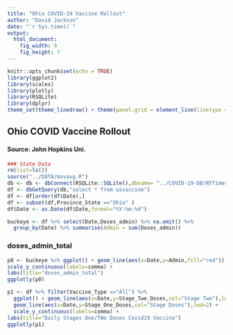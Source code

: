 ```yaml
---
title: "Ohio COVID-19 Vaccine Rollout"
author: "David Jackson"
date: "`r Sys.time()`"
output: 
  html_document: 
    fig_width: 9
    fig_height: 7
---
```


```r
knitr::opts_chunk$set(echo = TRUE)
library(ggplot2)
library(scales)
library(plotly)
library(RSQLite)
library(dplyr)
theme_set(theme_linedraw() + theme(panel.grid = element_line(linetype = 'dashed')))
```

## Ohio COVID Vaccine Rollout
#### Source: John Hopkins Uni.

```r
### State Data
rm(list=ls())
source("../DATA/movavg.R")
db <- db <- dbConnect(RSQLite::SQLite(),dbname= "../COVID-19-DB/NYTimes.sqlite3")
df <- dbGetQuery(db,"select * from usvaccine")
df <- df[order(df$Date),]
df <- subset(df,Province_State =="Ohio" )
df$Date <- as.Date(df$Date,format="%Y-%m-%d")
```
```r
buckeye <- df %>% select(Date,Doses_admin) %>% na.omit() %>% 
  group_by(Date) %>% summarise(Admin = sum(Doses_admin))
```

### doses_admin_total

```r
p0 <- buckeye %>% ggplot() + geom_line(aes(x=Date,y=Admin,fill="red")) +
scale_y_continuous(labels=comma) +
labs(title="doses_admin_total")
ggplotly(p0)
```
```r
p1 <- df %>% filter(Vaccine_Type =="All") %>%
  ggplot() + geom_line(aes(x=Date,y=Stage_Two_Doses,col="Stage Two"),lwd=2) +
  geom_line(aes(x=Date,y=Stage_One_Doses,col="Stage Doses"),lwd=2) +
  scale_y_continuous(labels=comma) +
labs(title="Daily Stages One/TWo Doses Covid19 Vaccine")
ggplotly(p1)
```

